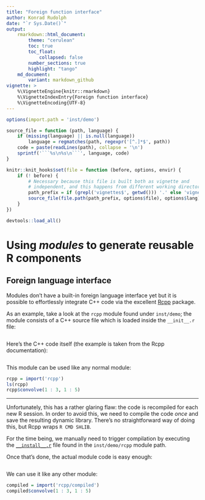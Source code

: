 ```yaml
---
title: "Foreign function interface"
author: Konrad Rudolph
date: "`r Sys.Date()`"
output:
    rmarkdown::html_document:
        theme: "cerulean"
        toc: true
        toc_float:
            collapsed: false
        number_sections: true
        highlight: "tango"
    md_document:
        variant: markdown_github
vignette: >
    %\VignetteEngine{knitr::rmarkdown}
    %\VignetteIndexEntry{Foreign function interface}
    %\VignetteEncoding{UTF-8}
---
```

```r
options(import.path = 'inst/demo')

source_file = function (path, language) {
    if (missing(language) || is.null(language))
        language = regmatches(path, regexpr('[^.]*$', path))
    code = paste(readLines(path), collapse = '\n')
    sprintf('```%s\n%s\n```', language, code)
}

knitr::knit_hooks$set(file = function (before, options, envir) {
    if (! before) {
        # Necessary because this file is built both as vignette and
        # independent, and this happens from different working directories.
        path_prefix = if (grepl('vignettes$', getwd())) '.' else 'vignettes'
        source_file(file.path(path_prefix, options$file), options$lang)
    }
})

devtools::load_all()
```

# Using *modules* to generate reusable R components

## Foreign language interface

Modules don’t have a built-in foreign language interface yet but it is possible
to effortlessly integrate C++ code via the excellent [Rcpp][] package.

As an example, take a look at the `rcpp` module found under `inst/demo`; the
module consists of a C++ source file which is loaded inside the `__init__.r`
file:

```r
```

Here’s the C++ code itself (the example is taken from the Rcpp documentation):

```r
```

This module can be used like any normal module:

```r
rcpp = import('rcpp')
ls(rcpp)
rcpp$convolve(1 : 3, 1 : 5)
```

---

Unfortunately, this has a rather glaring flaw: the code is recompiled for each
new R session. In order to avoid this, we need to compile the code *once* and
save the resulting dynamic library. There’s no straightforward way of doing
this, but Rcpp wraps `R CMD SHLIB`.

For the time being, we manually need to trigger compilation by executing the
[`__install__.r`][install.r] file found in the `inst/demo/rcpp` module path.

Once that’s done, the actual module code is easy enough:

```r
```

We can use it like any other module:

```r
compiled = import('rcpp/compiled')
compiled$convolve(1 : 3, 1 : 5)
```

[Rcpp]: http://cran.r-project.org/web/packages/Rcpp/index.html
[install.r]: rcpp/__install__.r
